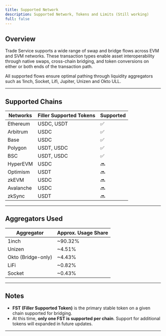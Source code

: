 ```yaml
---
title: Supported Network
description: Supported Network, Tokens and Limits (Still working)
full: false
---
```


## Overview

Trade Service supports a wide range of swap and bridge flows across EVM and SVM networks. These transaction types enable asset interoperability through native swaps, cross-chain bridging, and token conversions on either or both ends of the transaction path.

All supported flows ensure optimal pathing through liquidity aggregators such as 1inch, Socket, Lifi, Jupiter, Unizen and Okto ULL.

---

## Supported Chains

| Networks | Filler Supported Tokens | Supported |
|---|---|---|
| Ethereum | USDC, USDT | ✅ |
| Arbitrum | USDC | ✅ |
| Base | USDC | ✅ |
| Polygon | USDT, USDC | ✅ |
| BSC | USDT, USDC | ✅ |
| HyperEVM | USDC | 🔜 |
| Optimism | USDT | 🔜 |
| zkEVM | USDC | 🔜 |
| Avalanche | USDC | 🔜 | 
| zkSync | USDT | 🔜 | 


---

## Aggregators Used

| Aggregator       | Approx. Usage Share |
|------------------|---------------------|
| 1inch            | ~90.32%             |
| Unizen           | ~4.51%              |
| Okto (Bridge-only)| ~4.43%             |
| LiFi             | ~0.82%              |
| Socket           | ~0.43%              |

---

## Notes

- **FST (Filler Supported Token)** is the primary stable token on a given chain supported for bridging.
- At this time, **only one FST is supported per chain**. Support for additional tokens will expanded in future updates.

---